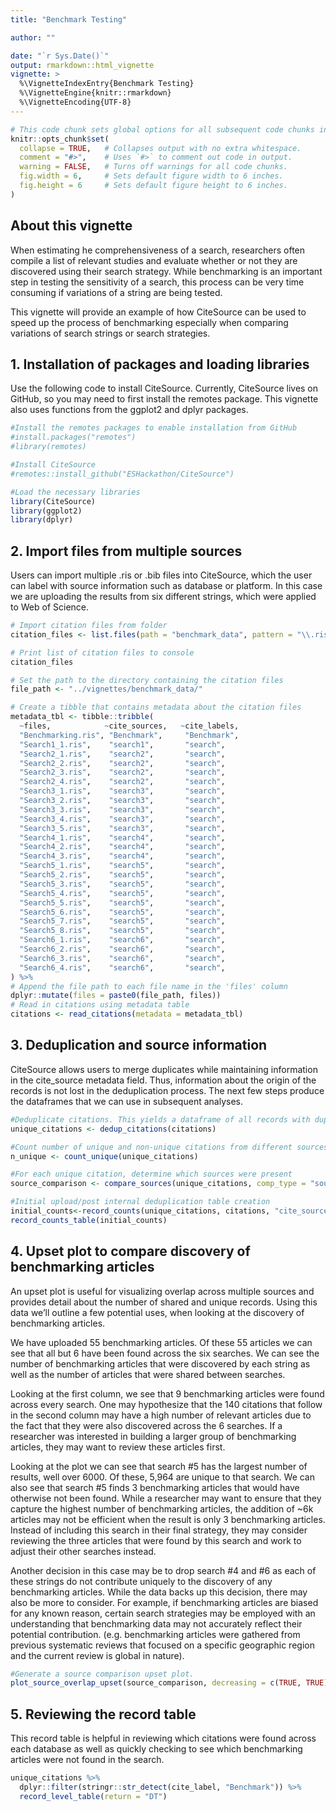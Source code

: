 ```yaml
---
title: "Benchmark Testing"

author: ""

date: "`r Sys.Date()`"
output: rmarkdown::html_vignette
vignette: >
  %\VignetteIndexEntry{Benchmark Testing}
  %\VignetteEngine{knitr::rmarkdown}
  %\VignetteEncoding{UTF-8}
---
```



```r
# This code chunk sets global options for all subsequent code chunks in the document using the `knitr` package in R.
knitr::opts_chunk$set(
  collapse = TRUE,   # Collapses output with no extra whitespace.
  comment = "#>",    # Uses `#>` to comment out code in output.
  warning = FALSE,   # Turns off warnings for all code chunks.
  fig.width = 6,     # Sets default figure width to 6 inches.
  fig.height = 6     # Sets default figure height to 6 inches.
)
```
## About this vignette

When estimating he comprehensiveness of a search, researchers often compile a list of relevant studies and evaluate whether or not they are discovered using their search strategy. While benchmarking is an important step in testing the sensitivity of a search, this process can be very time consuming if variations of a string are being tested.

This vignette will provide an example of how CiteSource can be used to speed up the process of benchmarking especially when comparing variations of search strings or search strategies. 

## 1. Installation of packages and loading libraries

Use the following code to install CiteSource. Currently, CiteSource lives on GitHub, so you may need to first install the remotes package. This vignette also uses functions from the ggplot2 and dplyr packages.

```r
#Install the remotes packages to enable installation from GitHub
#install.packages("remotes")
#library(remotes)

#Install CiteSource
#remotes::install_github("ESHackathon/CiteSource")

#Load the necessary libraries
library(CiteSource)
library(ggplot2)
library(dplyr)
```
## 2. Import files from multiple sources

Users can import multiple .ris or .bib files into CiteSource, which the user can label with source information such as database or platform. In this case we are uploading the results from six different strings, which were applied to Web of Science.

```r
# Import citation files from folder
citation_files <- list.files(path = "benchmark_data", pattern = "\\.ris", full.names = TRUE)

# Print list of citation files to console
citation_files

# Set the path to the directory containing the citation files
file_path <- "../vignettes/benchmark_data/"

# Create a tibble that contains metadata about the citation files
metadata_tbl <- tibble::tribble(
  ~files,            ~cite_sources,   ~cite_labels, 
  "Benchmarking.ris", "Benchmark",     "Benchmark",    
  "Search1_1.ris",    "search1",       "search",    
  "Search2_1.ris",    "search2",       "search",    
  "Search2_2.ris",    "search2",       "search",     
  "Search2_3.ris",    "search2",       "search",    
  "Search2_4.ris",    "search2",       "search",    
  "Search3_1.ris",    "search3",       "search",    
  "Search3_2.ris",    "search3",       "search",  
  "Search3_3.ris",    "search3",       "search",    
  "Search3_4.ris",    "search3",       "search",
  "Search3_5.ris",    "search3",       "search",
  "Search4_1.ris",    "search4",       "search",
  "Search4_2.ris",    "search4",       "search",
  "Search4_3.ris",    "search4",       "search",
  "Search5_1.ris",    "search5",       "search",
  "Search5_2.ris",    "search5",       "search",
  "Search5_3.ris",    "search5",       "search",
  "Search5_4.ris",    "search5",       "search",
  "Search5_5.ris",    "search5",       "search",
  "Search5_6.ris",    "search5",       "search",
  "Search5_7.ris",    "search5",       "search",
  "Search5_8.ris",    "search5",       "search",
  "Search6_1.ris",    "search6",       "search",
  "Search6_2.ris",    "search6",       "search",
  "Search6_3.ris",    "search6",       "search",
  "Search6_4.ris",    "search6",       "search",
) %>% 
# Append the file path to each file name in the 'files' column
dplyr::mutate(files = paste0(file_path, files))
# Read in citations using metadata table
citations <- read_citations(metadata = metadata_tbl)
```
## 3. Deduplication and source information

CiteSource allows users to merge duplicates while maintaining information in the cite_source metadata field. Thus, information about the origin of the records is not lost in the deduplication process. The next few steps produce the dataframes that we can use in subsequent analyses.

```r

#Deduplicate citations. This yields a dataframe of all records with duplicates merged, but the originating source information maintained in a new variable called cite_source.
unique_citations <- dedup_citations(citations)

#Count number of unique and non-unique citations from different sources and labels 
n_unique <- count_unique(unique_citations)

#For each unique citation, determine which sources were present
source_comparison <- compare_sources(unique_citations, comp_type = "sources")

#Initial upload/post internal deduplication table creation
initial_counts<-record_counts(unique_citations, citations, "cite_source")
record_counts_table(initial_counts)

```

## 4. Upset plot to compare discovery of benchmarking articles

An upset plot is useful for visualizing overlap across multiple sources and provides detail about the number of shared and unique records. Using this data we'll outline a few potential uses, when looking at the discovery of benchmarking articles.

We have uploaded 55 benchmarking articles. Of these 55 articles we can see that all but 6 have been found across the six searches. We can see the number of benchmarking articles that were discovered by each string as well as the number of articles that were shared between searches. 

Looking at the first column, we see that 9 benchmarking articles were found across every search. One may hypothesize that the 140 citations that follow in the second column may have a high number of relevant articles due to the fact that they were also discovered across the 6 searches. If a researcher was interested in building a larger group of benchmarking articles, they may want to review these articles first.

Looking at the plot we can see that search #5 has the largest number of results, well over 6000. Of these, 5,964 are unique to that search. We can also see that search #5 finds 3 benchmarking articles that would have otherwise not been found. While a researcher may want to ensure that they capture the highest number of benchmarking articles, the addition of ~6k articles may not be efficient when the result is only 3 benchmarking articles. Instead of including this search in their final strategy, they may consider reviewing the three articles that were found by this search and work to adjust their other searches instead.

Another decision in this case may be to drop search #4 and #6 as each of these strings do not contribute uniquely to the discovery of any benchmarking articles. While the data backs up this decision, there may also be more to consider. For example, if benchmarking articles are biased for any known reason, certain search strategies may be employed with an understanding that benchmarking data may not accurately reflect their potential contribution. (e.g. benchmarking articles were gathered from previous systematic reviews that focused on a specific geographic region and the current review is global in nature). 

```r
#Generate a source comparison upset plot.
plot_source_overlap_upset(source_comparison, decreasing = c(TRUE, TRUE))

```

## 5. Reviewing the record table
This record table is helpful in reviewing which citations were found across each database as well as quickly checking to see which benchmarking articles were not found in the search.

```r

unique_citations %>%
  dplyr::filter(stringr::str_detect(cite_label, "Benchmark")) %>%
  record_level_table(return = "DT")

```
